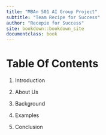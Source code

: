 ```yaml
---
title: "MBAn 501 AI Group Project"
subtitle: "Team Recipe for Success"
author: "Recepie for Success"
site: bookdown::bookdown_site
documentclass: book
---
```


# Table Of Contents {.unnumbered}

1. Introduction

2. About Us

3. Background

4. Examples

5. Conclusion